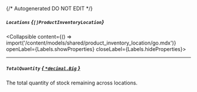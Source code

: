 {/* Autogenerated DO NOT EDIT  */}

##### `Locations` *{`[]ProductInventoryLocation`}*
<Collapsible content={() => import('/content/models/shared/product_inventory_location/go.mdx')} openLabel={Labels.showProperties} closeLabel={Labels.hideProperties}>
</Collapsible>

---
##### `TotalQuantity` [*{ `*decimal.Big` }*](https://pkg.go.dev/github.com/ericlagergren/decimal#Big)
The total quantity of stock remaining across locations.


